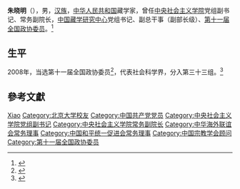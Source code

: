 {{Otheruses|other=名为朱晓明的其他人物|朱晓明}}

'''朱晓明'''（{{bd|1949年||}}），男，[[汉族|汉族]]，[[中华人民共和国|中华人民共和国]]藏学家，曾任[[中央社会主义学院|中央社会主义学院]]党组副书记、常务副院长，[[中国藏学研究中心|中国藏学研究中心]]党组书记、副总干事（副部长级）、[[第十一届全国政协委员|第十一届全国政协委员]]。<ref>{{Cite web|title=朱晓明|url=http://www.tibetol.cn/html/2014/xuezhe_1008/1395.html|accessdate=2020-06-17|work=西藏在线|archive-date=2020-06-17|archive-url=https://web.archive.org/web/20200617093905/http://www.tibetol.cn/html/2014/xuezhe_1008/1395.html|dead-url=no}}</ref>

== 生平 ==
2008年，当选第十一届全国政协委员<ref>{{cite news|title=第十一届全国政协委员名单|url=http://www.indaa.com.cn/zt/2009qglh/zxzs/200903/t20090303_127573.html|accessdate=2013-04-09|newspaper=新华社北京1月25日电 中国人民政治协商会议第十一届全国委员会委员名单(共2237人，2008年1月25日政协第十届全国委员会常务委员会第二十次会议通过)|date=2008年1月25日|deadurl=yes|archiveurl=https://web.archive.org/web/20130928014403/http://www.indaa.com.cn/zt/2009qglh/zxzs/200903/t20090303_127573.html|archivedate=2013年9月28日|df=}}</ref>，代表社会科学界，分入第三十三组。<ref>{{cite news|title=全国政协信息-朱晓明|url=http://www.cppcc.gov.cn/CMS/wylibary/showJcwyxtInfoWylibary.action?tabJcwyxt.guid=11W0011060&wytype=wjwy|accessdate=2013-04-09|newspaper=全国政协委员会|archive-date=2016-03-04|archive-url=https://web.archive.org/web/20160304214425/http://www.cppcc.gov.cn/CMS/wylibary/showJcwyxtInfoWylibary.action?tabJcwyxt.guid=11W0011060&wytype=wjwy|dead-url=no}}</ref>

== 參考文獻 ==
{{reflist}}

{{中国政治人物小作品}}
{{Navboxes
| title  = 朱晓明在[[中国宗教学会|中国宗教学会]]的职务
| list1  =
{{中国宗教学会第六届理事会}}
}}
{{Navboxes 
| title  = 朱晓明在[[中华海外联谊会|中华海外联谊会]]的职务
| list1  =
{{中华海外联谊会第二届理事会}}
{{中华海外联谊会第三届理事会}}
}}
{{Navboxes 
| title  = 朱晓明在[[中国和平统一促进会|中国和平统一促进会]]的职务
| list1  =
{{中国和平统一促进会第八届理事会}}
}}

{{Authority control}}
{{DEFAULTSORT:Zhu朱}}
[[Category:朱姓|Xiao]]
[[Category:北京大学校友|Category:北京大学校友]]
[[Category:中国共产党党员|Category:中国共产党党员]]
[[Category:中央社会主义学院党组副书记|Category:中央社会主义学院党组副书记]]
[[Category:中央社会主义学院常务副院长|Category:中央社会主义学院常务副院长]]
[[Category:中华海外联谊会常务理事|Category:中华海外联谊会常务理事]]
[[Category:中国和平统一促进会常务理事|Category:中国和平统一促进会常务理事]]
[[Category:中国宗教学会顾问|Category:中国宗教学会顾问]]
[[Category:第十一届全国政协委员|Category:第十一届全国政协委员]]